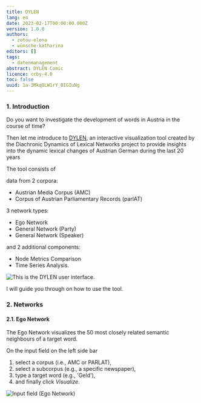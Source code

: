 ```yaml
---
title: DYLEN
lang: en
date: 2023-02-17T00:00:00.000Z
version: 1.0.0
authors:
  - zotou-elena
  - wünsche-katharina
editors: []
tags:
  - datenmanagement
abstract: DYLEN Comic
licence: ccby-4.0
toc: false
uuid: 1a-3Mkq0LW1rY_0IGIuNg
---
```

### 1. Introduction

Do you want to investigate the development of words in Austria in the course of time? 

Then let me introduce to [DYLEN](https://dylen-tool.acdh.oeaw.ac.at/), an interactive visualization tool created by the Diachronic Dynamics of Lexical Networks project to provide insights into the dynamic lexical changes of Austrian German during the last 20 years

The tool consists of 

data from 2 corpora:

- Austrian Media Corpus (AMC)
- Corpus of Austrian Parliamentary Records (parlAT) 

3 network types:

- Ego Network
- General Network (Party) 
- General Network (Speaker)

and 2 additional components:

- Node Metrics Comparison
- Time Series Analysis.   

![](images/picture1.png "This is the DYLEN user interface.")

I will guide you through on how to use the tool.

### 2. Networks

#### 2﻿.1. Ego Network

The Ego Network visualizes the 50 most closely related semantic neighbours of a target word.

On the input field on the left side bar

1. select a corpus (i.e., AMC or PARLAT), 
2. select a subcorpus (e.g., a specific newspaper),
3. type a target word (e.g., 'Geld'),
4. and finally click _Visualize_.

![](images/picture2.png "Input field (Ego Network)")